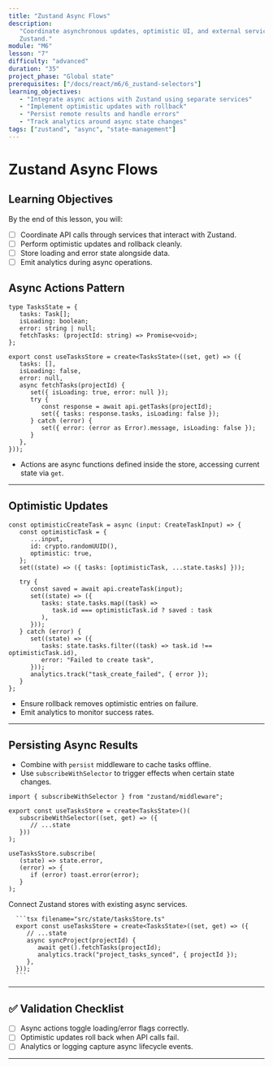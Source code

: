 ```yaml
---
title: "Zustand Async Flows"
description:
   "Coordinate asynchronous updates, optimistic UI, and external services with
   Zustand."
module: "M6"
lesson: "7"
difficulty: "advanced"
duration: "35"
project_phase: "Global state"
prerequisites: ["/docs/react/m6/6_zustand-selectors"]
learning_objectives:
   - "Integrate async actions with Zustand using separate services"
   - "Implement optimistic updates with rollback"
   - "Persist remote results and handle errors"
   - "Track analytics around async state changes"
tags: ["zustand", "async", "state-management"]
---
```



# Zustand Async Flows

## Learning Objectives

By the end of this lesson, you will:

-  [ ] Coordinate API calls through services that interact with Zustand.
-  [ ] Perform optimistic updates and rollback cleanly.
-  [ ] Store loading and error state alongside data.
-  [ ] Emit analytics during async operations.

## Async Actions Pattern

```tsx
type TasksState = {
   tasks: Task[];
   isLoading: boolean;
   error: string | null;
   fetchTasks: (projectId: string) => Promise<void>;
};

export const useTasksStore = create<TasksState>((set, get) => ({
   tasks: [],
   isLoading: false,
   error: null,
   async fetchTasks(projectId) {
      set({ isLoading: true, error: null });
      try {
         const response = await api.getTasks(projectId);
         set({ tasks: response.tasks, isLoading: false });
      } catch (error) {
         set({ error: (error as Error).message, isLoading: false });
      }
   },
}));
```

-  Actions are async functions defined inside the store, accessing current state
   via `get`.

---

## Optimistic Updates

```tsx
const optimisticCreateTask = async (input: CreateTaskInput) => {
   const optimisticTask = {
      ...input,
      id: crypto.randomUUID(),
      optimistic: true,
   };
   set((state) => ({ tasks: [optimisticTask, ...state.tasks] }));

   try {
      const saved = await api.createTask(input);
      set((state) => ({
         tasks: state.tasks.map((task) =>
            task.id === optimisticTask.id ? saved : task
         ),
      }));
   } catch (error) {
      set((state) => ({
         tasks: state.tasks.filter((task) => task.id !== optimisticTask.id),
         error: "Failed to create task",
      }));
      analytics.track("task_create_failed", { error });
   }
};
```

-  Ensure rollback removes optimistic entries on failure.
-  Emit analytics to monitor success rates.

---

## Persisting Async Results

-  Combine with `persist` middleware to cache tasks offline.
-  Use `subscribeWithSelector` to trigger effects when certain state changes.

```tsx
import { subscribeWithSelector } from "zustand/middleware";

export const useTasksStore = create<TasksState>()(
   subscribeWithSelector((set, get) => ({
      // ...state
   }))
);

useTasksStore.subscribe(
   (state) => state.error,
   (error) => {
      if (error) toast.error(error);
   }
);
```

<Accordions type='single' className='mt-4'>
   <Accordion title='TaskFlow Pro Async Strategy'>
      <p>Connect Zustand stores with existing async services.</p>

      ```tsx filename="src/state/tasksStore.ts"
      export const useTasksStore = create<TasksState>((set, get) => ({
         // ...state
         async syncProject(projectId) {
            await get().fetchTasks(projectId);
            analytics.track("project_tasks_synced", { projectId });
         },
      }));
      ```

   </Accordion>
</Accordions>

---

## ✅ Validation Checklist

-  [ ] Async actions toggle loading/error flags correctly.
-  [ ] Optimistic updates roll back when API calls fail.
-  [ ] Analytics or logging capture async lifecycle events.

---

